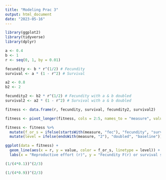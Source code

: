 ```yaml
---
title: "Modeling Prac 3"
output: html_document
date: "2023-05-16"
---
```


```r
library(ggplot2)
library(tidyverse)
library(dplyr)
```


```r
a <- 0.4
b <- 1
r <- seq(0, 1, by = 0.01)

fecundity <- b * r^(1/2) # Fecundity
survival <- a * (1 - r^2) # Survival
```

```r
a2 <- 0.8
b2 <- 2

fecundity2 <- b2 * r^(1/2) # Fecundity with a & b doubled
survival2 <- a2 * (1 - r^2) # Survival with a & b doubled
```


```r
fitness <- data.frame(r, fecundity, survival, fecundity2, survival2)
```

```r
fitness <- pivot_longer(fitness, cols = 2:5, names_to = "measure", values_to = "value")
```

```r
fitness <- fitness %>% 
  mutate(f_or_s = ifelse(startsWith(measure, "fec"), "fecundity", "survival")) %>% 
  mutate(level = ifelse(endsWith(measure, "2"), "doubled", "baseline"))
```


```r
ggplot(data = fitness) +
  geom_line(aes(x = r, y = value, color = f_or_s, linetype = level)) +
  labs(x = "Reproductive effort (r)", y = "Fecundity F(r) or survival s(r)", color = "", linetype = "values of a and b")
```



```r
(1/(4*0.1))^(2/3)

(1/(4*0.9))^(2/3)
```






